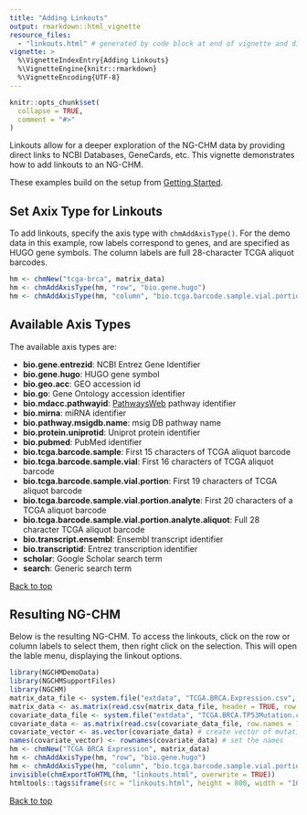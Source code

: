 ```yaml
---
title: "Adding Linkouts"
output: rmarkdown::html_vignette
resource_files:
  - "linkouts.html" # generated by code block at end of vignette and displayed in an iframe
vignette: >
  %\VignetteIndexEntry{Adding Linkouts}
  %\VignetteEngine{knitr::rmarkdown}
  %\VignetteEncoding{UTF-8}
---
```


```r
knitr::opts_chunk$set(
  collapse = TRUE,
  comment = "#>"
)
```

Linkouts allow for a deeper exploration of the NG-CHM data by providing direct
links to NCBI Databases, GeneCards, etc. This vignette demonstrates how to add linkouts to an NG-CHM.

These examples build on the setup from [Getting Started](getting-started.html).

## Set Axix Type for Linkouts

To add linkouts, specify the axis type with `chmAddAxisType()`. For the demo data in this example,
row labels correspond to genes, and are specified as HUGO gene symbols.
The column labels are full 28-character TCGA aliquot barcodes.

```r
hm <- chmNew("tcga-brca", matrix_data)
hm <- chmAddAxisType(hm, "row", "bio.gene.hugo")
hm <- chmAddAxisType(hm, "column", "bio.tcga.barcode.sample.vial.portion.analyte.aliquot")
```

## Available Axis Types

The available axis types are:

- **bio.gene.entrezid**: NCBI Entrez Gene Identifier
- **bio.gene.hugo**: HUGO gene symbol
- **bio.geo.acc**: GEO accession id
- **bio.go**: Gene Ontology accession identifier
- **bio.mdacc.pathwayid**: [PathwaysWeb](https://bioinformatics.mdanderson.org/public-software/pathwaysweb/) pathway identifier
- **bio.mirna**: miRNA identifier
- **bio.pathway.msigdb.name**: msig DB pathway name
- **bio.protein.uniprotid**: Uniprot protein identifier
- **bio.pubmed**: PubMed identifier
- **bio.tcga.barcode.sample**: First 15 characters of TCGA aliquot barcode
- **bio.tcga.barcode.sample.vial**: First 16 characters of TCGA aliquot barcode
- **bio.tcga.barcode.sample.vial.portion**: First 19 characters of TCGA aliquot barcode
- **bio.tcga.barcode.sample.vial.portion.analyte**: First 20 characters of a TCGA aliquot barcode
- **bio.tcga.barcode.sample.vial.portion.analyte.aliquot**: Full 28 character TCGA aliquot barcode
- **bio.transcript.ensembl**: Ensembl transcript identifier
- **bio.transcriptid**: Entrez transcription identifier
- **scholar**: Google Scholar search term
- **search**: Generic search term

[Back to top](#)

## Resulting NG-CHM

Below is the resulting NG-CHM. To access the linkouts, click on the row or column labels to select them,
then right click on the selection. This will open the lable menu, displaying the linkout options.

```r
library(NGCHMDemoData)
library(NGCHMSupportFiles)
library(NGCHM)
matrix_data_file <- system.file("extdata", "TCGA.BRCA.Expression.csv", package = "NGCHMDemoData")
matrix_data <- as.matrix(read.csv(matrix_data_file, header = TRUE, row.names = 1, check.names = FALSE))
covariate_data_file <- system.file("extdata", "TCGA.BRCA.TP53Mutation.csv", package = "NGCHMDemoData")
covariate_data <- as.matrix(read.csv(covariate_data_file, row.names = 1))
covariate_vector <- as.vector(covariate_data) # create vector of mutation data
names(covariate_vector) <- rownames(covariate_data) # set the names
hm <- chmNew("TCGA BRCA Expression", matrix_data)
hm <- chmAddAxisType(hm, "row", "bio.gene.hugo")
hm <- chmAddAxisType(hm, "column", "bio.tcga.barcode.sample.vial.portion.analyte.aliquot")
invisible(chmExportToHTML(hm, "linkouts.html", overwrite = TRUE))
htmltools::tags$iframe(src = "linkouts.html", height = 800, width = "100%")
```

[Back to top](#)
